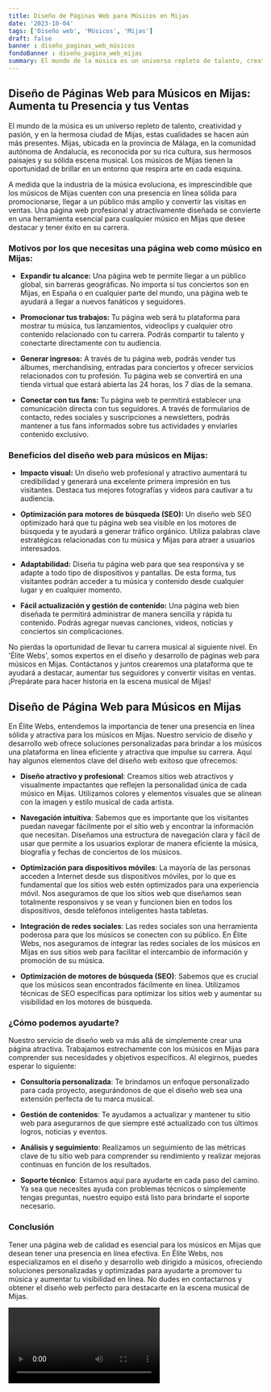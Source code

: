 ```yaml
---
title: Diseño de Páginas Web para Músicos en Mijas
date: '2023-10-04'
tags: ['Diseño web', 'Músicos', 'Mijas']
draft: false
banner : diseño_paginas_web_músicos
fondoBanner : diseño_pagina_web_mijas
summary: El mundo de la música es un universo repleto de talento, creatividad y pasión, y en la hermosa ciudad de Mijas, estas cualidades se hacen aún más presentes. Mijas, ubicada en la provincia de Málaga, en la comunidad autónoma de Andalucía, es reconocida por su rica cultura, sus hermosos paisajes y su sólida escena musical. Los músicos de Mijas tienen la oportunidad de brillar en un entorno que respira arte en cada esquina.
---
```


## Diseño de Páginas Web para Músicos en Mijas: Aumenta tu Presencia y tus Ventas

El mundo de la música es un universo repleto de talento, creatividad y pasión, y en la hermosa ciudad de Mijas, estas cualidades se hacen aún más presentes. Mijas, ubicada en la provincia de Málaga, en la comunidad autónoma de Andalucía, es reconocida por su rica cultura, sus hermosos paisajes y su sólida escena musical. Los músicos de Mijas tienen la oportunidad de brillar en un entorno que respira arte en cada esquina.

A medida que la industria de la música evoluciona, es imprescindible que los músicos de Mijas cuenten con una presencia en línea sólida para promocionarse, llegar a un público más amplio y convertir las visitas en ventas. Una página web profesional y atractivamente diseñada se convierte en una herramienta esencial para cualquier músico en Mijas que desee destacar y tener éxito en su carrera.

### Motivos por los que necesitas una página web como músico en Mijas:

- **Expandir tu alcance:** Una página web te permite llegar a un público global, sin barreras geográficas. No importa si tus conciertos son en Mijas, en España o en cualquier parte del mundo, una página web te ayudará a llegar a nuevos fanáticos y seguidores.

- **Promocionar tus trabajos:** Tu página web será tu plataforma para mostrar tu música, tus lanzamientos, videoclips y cualquier otro contenido relacionado con tu carrera. Podrás compartir tu talento y conectarte directamente con tu audiencia.

- **Generar ingresos:** A través de tu página web, podrás vender tus álbumes, merchandising, entradas para conciertos y ofrecer servicios relacionados con tu profesión. Tu página web se convertirá en una tienda virtual que estará abierta las 24 horas, los 7 días de la semana.

- **Conectar con tus fans:** Tu página web te permitirá establecer una comunicación directa con tus seguidores. A través de formularios de contacto, redes sociales y suscripciones a newsletters, podrás mantener a tus fans informados sobre tus actividades y enviarles contenido exclusivo.

### Beneficios del diseño web para músicos en Mijas:

- **Impacto visual:** Un diseño web profesional y atractivo aumentará tu credibilidad y generará una excelente primera impresión en tus visitantes. Destaca tus mejores fotografías y videos para cautivar a tu audiencia.

- **Optimización para motores de búsqueda (SEO):** Un diseño web SEO optimizado hará que tu página web sea visible en los motores de búsqueda y te ayudará a generar tráfico orgánico. Utiliza palabras clave estratégicas relacionadas con tu música y Mijas para atraer a usuarios interesados.

- **Adaptabilidad:** Diseña tu página web para que sea responsiva y se adapte a todo tipo de dispositivos y pantallas. De esta forma, tus visitantes podrán acceder a tu música y contenido desde cualquier lugar y en cualquier momento.

- **Fácil actualización y gestión de contenido:** Una página web bien diseñada te permitirá administrar de manera sencilla y rápida tu contenido. Podrás agregar nuevas canciones, videos, noticias y conciertos sin complicaciones.

No pierdas la oportunidad de llevar tu carrera musical al siguiente nivel. En 'Élite Webs', somos expertos en el diseño y desarrollo de páginas web para músicos en Mijas. Contáctanos y juntos crearemos una plataforma que te ayudará a destacar, aumentar tus seguidores y convertir visitas en ventas. ¡Prepárate para hacer historia en la escena musical de Mijas!

<GifSeo />

<Cta />

## Diseño de Página Web para Músicos en Mijas

En Élite Webs, entendemos la importancia de tener una presencia en línea sólida y atractiva para los músicos en Mijas. Nuestro servicio de diseño y desarrollo web ofrece soluciones personalizadas para brindar a los músicos una plataforma en línea eficiente y atractiva que impulse su carrera. Aquí hay algunos elementos clave del diseño web exitoso que ofrecemos:

- **Diseño atractivo y profesional**: Creamos sitios web atractivos y visualmente impactantes que reflejen la personalidad única de cada músico en Mijas. Utilizamos colores y elementos visuales que se alinean con la imagen y estilo musical de cada artista.

- **Navegación intuitiva**: Sabemos que es importante que los visitantes puedan navegar fácilmente por el sitio web y encontrar la información que necesitan. Diseñamos una estructura de navegación clara y fácil de usar que permite a los usuarios explorar de manera eficiente la música, biografía y fechas de conciertos de los músicos.

- **Optimización para dispositivos móviles**: La mayoría de las personas acceden a Internet desde sus dispositivos móviles, por lo que es fundamental que los sitios web estén optimizados para una experiencia móvil. Nos aseguramos de que los sitios web que diseñamos sean totalmente responsivos y se vean y funcionen bien en todos los dispositivos, desde teléfonos inteligentes hasta tabletas.

- **Integración de redes sociales**: Las redes sociales son una herramienta poderosa para que los músicos se conecten con su público. En Élite Webs, nos aseguramos de integrar las redes sociales de los músicos en Mijas en sus sitios web para facilitar el intercambio de información y promoción de su música.

- **Optimización de motores de búsqueda (SEO)**: Sabemos que es crucial que los músicos sean encontrados fácilmente en línea. Utilizamos técnicas de SEO específicas para optimizar los sitios web y aumentar su visibilidad en los motores de búsqueda.

### ¿Cómo podemos ayudarte?

Nuestro servicio de diseño web va más allá de simplemente crear una página atractiva. Trabajamos estrechamente con los músicos en Mijas para comprender sus necesidades y objetivos específicos. Al elegirnos, puedes esperar lo siguiente:

- **Consultoría personalizada**: Te brindamos un enfoque personalizado para cada proyecto, asegurándonos de que el diseño web sea una extensión perfecta de tu marca musical.

- **Gestión de contenidos**: Te ayudamos a actualizar y mantener tu sitio web para asegurarnos de que siempre esté actualizado con tus últimos logros, noticias y eventos.

- **Análisis y seguimiento**: Realizamos un seguimiento de las métricas clave de tu sitio web para comprender su rendimiento y realizar mejoras continuas en función de los resultados.

- **Soporte técnico**: Estamos aquí para ayudarte en cada paso del camino. Ya sea que necesites ayuda con problemas técnicos o simplemente tengas preguntas, nuestro equipo está listo para brindarte el soporte necesario.

### Conclusión

Tener una página web de calidad es esencial para los músicos en Mijas que desean tener una presencia en línea efectiva. En Élite Webs, nos especializamos en el diseño y desarrollo web dirigido a músicos, ofreciendo soluciones personalizadas y optimizadas para ayudarte a promover tu música y aumentar tu visibilidad en línea. No dudes en contactarnos y obtener el diseño web perfecto para destacarte en la escena musical de Mijas.

<Video />

<CtaBot job='Músicos' city='Mijas'/>

<Gmaps query='Mijas+españa+maps' />